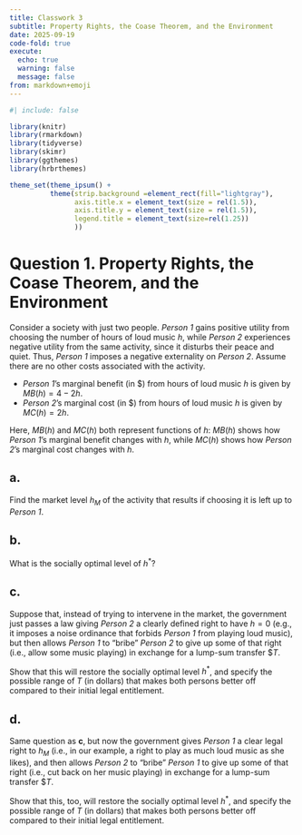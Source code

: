 ```yaml
---
title: Classwork 3
subtitle: Property Rights, the Coase Theorem, and the Environment
date: 2025-09-19
code-fold: true
execute: 
  echo: true
  warning: false
  message: false
from: markdown+emoji
---
```

```r
#| include: false

library(knitr)
library(rmarkdown)
library(tidyverse)
library(skimr)
library(ggthemes)
library(hrbrthemes)

theme_set(theme_ipsum() +
          theme(strip.background =element_rect(fill="lightgray"),
                axis.title.x = element_text(size = rel(1.5)),
                axis.title.y = element_text(size = rel(1.5)),
                legend.title = element_text(size=rel(1.25))
                ))
```

# Question 1. Property Rights, the Coase Theorem, and the Environment
Consider a society with just two people. *Person 1* gains positive utility from choosing the number of hours of loud music $h$, while *Person 2* experiences negative utility from the same activity, since it disturbs their peace and quiet. Thus, *Person 1* imposes a negative externality on *Person 2*. Assume there are no other costs associated with the activity.

- *Person 1*'s marginal benefit (in \$) from hours of loud music $h$ is given by $MB(h) = 4 - 2h$.  
- *Person 2*'s marginal cost (in \$) from hours of loud music $h$ is given by $MC(h) = 2h$.  

:::callout-note
Here, $MB(h)$ and $MC(h)$ both represent functions of $h$: $MB(h)$ shows how *Person 1*’s marginal benefit changes with $h$, while $MC(h)$ shows how *Person 2*’s marginal cost changes with $h$.

:::

## a.
Find the market level $h_{M}$ of the activity that results if choosing it is left up to *Person 1*.

## b.
What is the socially optimal level of $h^{*}$?

## c.
Suppose that, instead of trying to intervene in the market, the government just passes a law giving *Person 2* a clearly defined right to have $h = 0$ (e.g., it imposes a noise ordinance that forbids *Person 1* from playing loud music), but then allows *Person 1* to "bribe" *Person 2* to give up some of that right (i.e., allow some music playing) in exchange for a lump-sum transfer \$$T$. 

Show that this will restore the socially optimal level $h^{*}$, and specify the possible range of $T$ (in dollars) that makes both persons better off compared to their initial legal entitlement.

## d. 
Same question as **c**, but now the government gives *Person 1* a clear legal right to $h_{M}$ (i.e., in our example, a right to play as much loud music as she likes), and then allows *Person 2* to "bribe" *Person 1* to give up some of that right (i.e., cut back on her music playing) in exchange for a lump-sum transfer \$$T$.

Show that this, too, will restore the socially optimal level $h^{*}$, and specify the possible range of $T$ (in dollars) that makes both persons better off compared to their initial legal entitlement.
